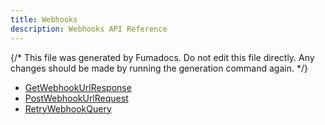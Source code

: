 ```yaml
---
title: Webhooks
description: Webhooks API Reference
---
```


{/* This file was generated by Fumadocs. Do not edit this file directly. Any changes should be made by running the generation command again. */}

- [GetWebhookUrlResponse](/docs/typescript-sdk/reference/webhooks/getwebhookurlresponse)
- [PostWebhookUrlRequest](/docs/typescript-sdk/reference/webhooks/postwebhookurlrequest)
- [RetryWebhookQuery](/docs/typescript-sdk/reference/webhooks/retrywebhookquery)
